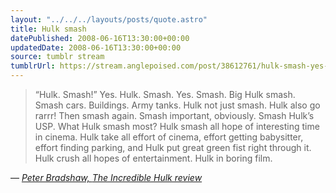 ```yaml
---
layout: "../../../layouts/posts/quote.astro"
title: Hulk smash
datePublished: 2008-06-16T13:30:00+00:00
updatedDate: 2008-06-16T13:30:00+00:00
source: tumblr stream
tumblrUrl: https://stream.anglepoised.com/post/38612761/hulk-smash-yes-hulk-smash-yes-smash-big
---
```


> &ldquo;Hulk. Smash!&rdquo; Yes. Hulk. Smash. Yes. Smash. Big Hulk smash. Smash cars. Buildings. Army tanks. Hulk not just smash. Hulk also go rarrr! Then smash again. Smash important, obviously. Smash Hulk&rsquo;s USP. What Hulk smash most? Hulk smash all hope of interesting time in cinema. Hulk take all effort of cinema, effort getting babysitter, effort finding parking, and Hulk put great green fist right through it. Hulk crush all hopes of entertainment. Hulk in boring film.

— <cite>[Peter Bradshaw, _The Incredible Hulk review_](https://www.theguardian.com/film/2008/jun/13/actionandadventure.sciencefictionandfantasy)</cite>
